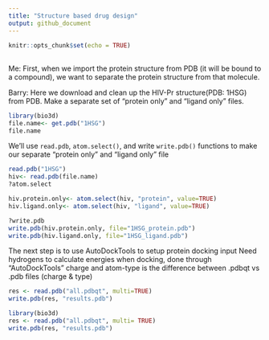 ```yaml
---
title: "Structure based drug design"
output: github_document
---
```


```r
knitr::opts_chunk$set(echo = TRUE)
```

## 

Me: First, when we import the protein structure from PDB (it will be bound to a compound), we want to separate the protein structure from that molecule.

Barry: Here we download and clean up the HIV-Pr structure(PDB: 1HSG) from PDB. 
Make a separate set of "protein only" and "ligand only" files.

```r
library(bio3d)
file.name<- get.pdb("1HSG")
file.name
```

We'll use `read.pdb`, `atom.select()`, and write `write.pdb()` functions to make our separate "protein only" and "ligand only" file
```r
read.pdb("1HSG")
hiv<- read.pdb(file.name)
?atom.select
```

```r
hiv.protein.only<- atom.select(hiv, "protein", value=TRUE)
hiv.ligand.only<- atom.select(hiv, "ligand", value=TRUE)
```

```r
?write.pdb
write.pdb(hiv.protein.only, file="1HSG_protein.pdb")
write.pdb(hiv.ligand.only, file="1HSG_ligand.pdb")
```

The next step is to use AutoDockTools to setup protein docking input
Need hydrogens to calculate energies when docking, done through "AutoDockTools"
charge and atom-type is the difference between .pdbqt vs .pdb files (charge & type)

```r

res <- read.pdb("all.pdbqt", multi=TRUE)
write.pdb(res, "results.pdb")
```

```r
library(bio3d)
res <- read.pdb("all.pdbqt", multi= TRUE)
write.pdb(res, "results.pdb")
```

